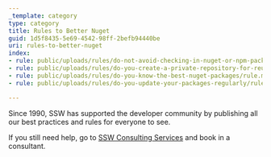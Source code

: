 ```yaml
---
_template: category
type: category
title: Rules to Better Nuget
guid: 1d5f8435-5e69-4542-98ff-2befb94440be
uri: rules-to-better-nuget
index:
- rule: public/uploads/rules/do-not-avoid-checking-in-nuget-or-npm-packages-into-source-control/rule.mdx
- rule: public/uploads/rules/do-you-create-a-private-repository-for-reusable-internal-code/rule.mdx
- rule: public/uploads/rules/do-you-know-the-best-nuget-packages/rule.mdx
- rule: public/uploads/rules/do-you-update-your-packages-regularly/rule.mdx

---
```

Since 1990, SSW has supported the developer community by publishing all our best practices and rules for everyone to see.

If you still need help, go to [SSW Consulting Services](https://www.ssw.com.au/ssw/Consulting/Default.aspx) and book in a consultant.
